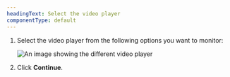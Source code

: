 ```yaml
---
headingText: Select the video player
componentType: default
---
```


1. Select the video player from the following options you want to monitor:

    <img
      title="Video player"
      alt="An image showing the different video player"
      src="/images/videoplayer.webp"
    />

2. Click **Continue**.